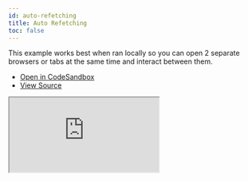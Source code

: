 ```yaml
---
id: auto-refetching
title: Auto Refetching
toc: false
---
```


This example works best when ran locally so you can open 2 separate browsers or tabs at the same time and interact between them.

- [Open in CodeSandbox](https://codesandbox.io/s/github/tannerlinsley/react-query/tree/v3/examples/auto-refetching)
- [View Source](https://github.com/tannerlinsley/react-query/tree/v3/examples/auto-refetching)

<iframe
  src="https://codesandbox.io/embed/github/tannerlinsley/react-query/tree/v3/examples/auto-refetching?autoresize=1&fontsize=14&theme=dark"
  title="tannerlinsley/react-query: auto-refetching"
  sandbox="allow-forms allow-modals allow-popups allow-presentation allow-same-origin allow-scripts"
  style={{
    width: '100%',
    height: '80vh',
    border: '0',
    borderRadius: 8,
    overflow: 'hidden',
    position: 'static',
    zIndex: 0,
  }}
></iframe>
